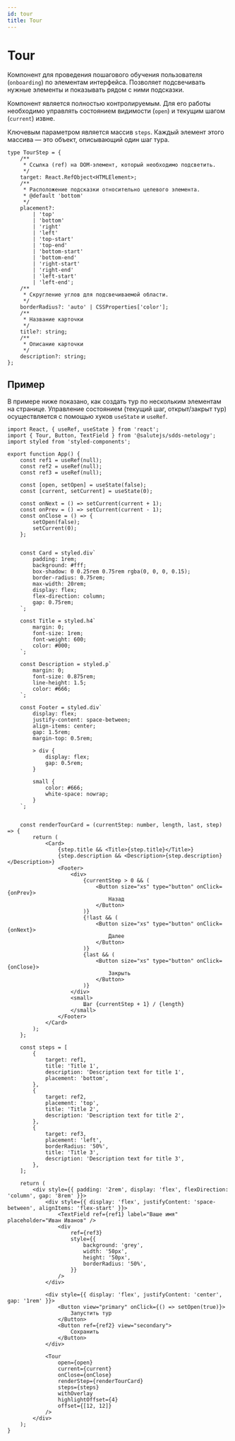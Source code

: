 ```yaml
---
id: tour
title: Tour
---
```



# Tour

Компонент для проведения пошагового обучения пользователя (`onboarding`) по элементам интерфейса. Позволяет подсвечивать нужные элементы и показывать рядом с ними подсказки.

<PropsTable name="Tour" />

Компонент является полностью контролируемым. Для его работы необходимо управлять состоянием видимости (`open`) и текущим шагом (`current`) извне.

Ключевым параметром является массив `steps`. Каждый элемент этого массива — это объект, описывающий один шаг тура.

```tsx
type TourStep = {
    /**
     * Ссылка (ref) на DOM-элемент, который необходимо подсветить.
     */
    target: React.RefObject<HTMLElement>;
    /**
     * Расположение подсказки относительно целевого элемента.
     * @default 'bottom'
     */
    placement?:
        | 'top'
        | 'bottom'
        | 'right'
        | 'left'
        | 'top-start'
        | 'top-end'
        | 'bottom-start'
        | 'bottom-end'
        | 'right-start'
        | 'right-end'
        | 'left-start'
        | 'left-end';
    /**
     * Скругление углов для подсвечиваемой области.
     */
    borderRadius?: 'auto' | CSSProperties['color'];
    /**
     * Название карточки
     */
    title?: string;
    /**
     * Описание карточки
     */
    description?: string;
};
```

## Пример

В примере ниже показано, как создать тур по нескольким элементам на странице. Управление состоянием (текущий шаг, открыт/закрыт тур) осуществляется с помощью хуков `useState` и `useRef`.


```tsx live
import React, { useRef, useState } from 'react';
import { Tour, Button, TextField } from '@salutejs/sdds-netology';
import styled from 'styled-components';

export function App() {
    const ref1 = useRef(null);
    const ref2 = useRef(null);
    const ref3 = useRef(null);

    const [open, setOpen] = useState(false);
    const [current, setCurrent] = useState(0);

    const onNext = () => setCurrent(current + 1);
    const onPrev = () => setCurrent(current - 1);
    const onClose = () => {
        setOpen(false);
        setCurrent(0);
    };


    const Card = styled.div`
        padding: 1rem;
        background: #fff;
        box-shadow: 0 0.25rem 0.75rem rgba(0, 0, 0, 0.15);
        border-radius: 0.75rem;
        max-width: 20rem;
        display: flex;
        flex-direction: column;
        gap: 0.75rem;
    `;

    const Title = styled.h4`
        margin: 0;
        font-size: 1rem;
        font-weight: 600;
        color: #000;
    `;

    const Description = styled.p`
        margin: 0;
        font-size: 0.875rem;
        line-height: 1.5;
        color: #666;
    `;

    const Footer = styled.div`
        display: flex;
        justify-content: space-between;
        align-items: center;
        gap: 1.5rem;
        margin-top: 0.5rem;

        > div {
            display: flex;
            gap: 0.5rem;
        }

        small {
            color: #666;
            white-space: nowrap;
        }
    `;


    const renderTourCard = (currentStep: number, length, last, step) => {
        return (
            <Card>
                {step.title && <Title>{step.title}</Title>}
                {step.description && <Description>{step.description}</Description>}
                <Footer>
                    <div>
                        {currentStep > 0 && (
                            <Button size="xs" type="button" onClick={onPrev}>
                                Назад
                            </Button>
                        )}
                        {!last && (
                            <Button size="xs" type="button" onClick={onNext}>
                                Далее
                            </Button>
                        )}
                        {last && (
                            <Button size="xs" type="button" onClick={onClose}>
                                Закрыть
                            </Button>
                        )}
                    </div>
                    <small>
                        Шаг {currentStep + 1} / {length}
                    </small>
                </Footer>
            </Card>
        );
    };

    const steps = [
        {
            target: ref1,
            title: 'Title 1',
            description: 'Description text for title 1',
            placement: 'bottom',
        },
        {
            target: ref2,
            placement: 'top',
            title: 'Title 2',
            description: 'Description text for title 2',
        },
        {
            target: ref3,
            placement: 'left',
            borderRadius: '50%',
            title: 'Title 3',
            description: 'Description text for title 3',
        },
    ];

    return (
        <div style={{ padding: '2rem', display: 'flex', flexDirection: 'column', gap: '8rem' }}>
            <div style={{ display: 'flex', justifyContent: 'space-between', alignItems: 'flex-start' }}>
                <TextField ref={ref1} label="Ваше имя" placeholder="Иван Иванов" />
                <div
                    ref={ref3}
                    style={{
                        background: 'grey',
                        width: '50px',
                        height: '50px',
                        borderRadius: '50%',
                    }}
                />
            </div>

            <div style={{ display: 'flex', justifyContent: 'center', gap: '1rem' }}>
                <Button view="primary" onClick={() => setOpen(true)}>
                    Запустить тур
                </Button>
                <Button ref={ref2} view="secondary">
                    Сохранить
                </Button>
            </div>

            <Tour
                open={open}
                current={current}
                onClose={onClose}
                renderStep={renderTourCard}
                steps={steps}
                withOverlay
                highlightOffset={4}
                offset={[12, 12]}
            />
        </div>
    );
}
```
